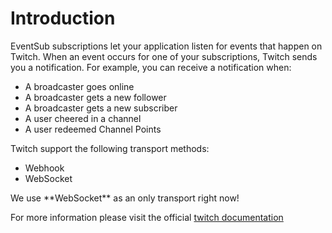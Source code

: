 
# Introduction

EventSub subscriptions let your application listen for events that happen on Twitch. When an event occurs for one of your subscriptions, Twitch sends you a notification. For example, you can receive a notification when:

- A broadcaster goes online
- A broadcaster gets a new follower
- A broadcaster gets a new subscriber
- A user cheered in a channel
- A user redeemed Channel Points

Twitch support the following transport methods:

- Webhook
- WebSocket

<Callout type="info">
We use **WebSocket** as an only transport right now! 
</Callout>

For more information please visit the official [twitch documentation](https://dev.twitch.tv/docs/eventsub)